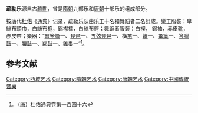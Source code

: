 '''疏勒乐'''源自古[[疏勒|疏勒]]，曾是[[隋朝|隋朝]]九部乐和[[唐朝|唐朝]]十部乐的组成部分。

按唐代[[杜佑|杜佑]]《[[通典|通典]]》记录，疏勒乐队由乐工十名和舞蹈者二名组成。樂工服裝：皁絲布頭巾，白絲布袍，錦襟褾，白絲布胯；舞蹈者服裝：白襖， 錦袖，赤皮靴，赤皮帶；樂器：“[[豎箜篌|豎箜篌]]一、[[琵琶|琵琶]]一、[[五弦琵琶|五弦琵琶]]一、橫[[笛|笛]]一、[[簫|簫]]一、[[篳篥|篳篥]]一、[[答臘鼓|答臘鼓]]一、[[腰鼓|腰鼓]]一、[[羯鼓|羯鼓]]一、[[雞婁|雞婁]]一”<ref>（唐）杜佑通典卷第一百四十六</ref>。

==参考文献==
{{Reflist|2}}
{{music-stub}}

[[Category:西域艺术|Category:西域艺术]]
[[Category:隋朝艺术|Category:隋朝艺术]]
[[Category:唐朝艺术|Category:唐朝艺术]]
[[Category:中國傳統音樂|Category:中國傳統音樂]]